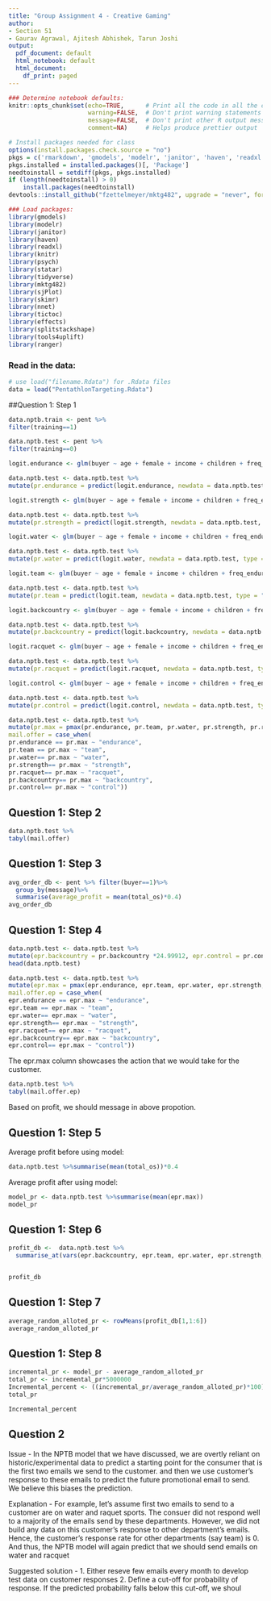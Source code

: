```yaml
---
title: "Group Assignment 4 - Creative Gaming"
author:
- Section 51
- Gaurav Agrawal, Ajitesh Abhishek, Tarun Joshi
output:
  pdf_document: default
  html_notebook: default
  html_document:
    df_print: paged
---
```


```r
### Determine notebook defaults:
knitr::opts_chunk$set(echo=TRUE,      # Print all the code in all the chunks
                      warning=FALSE,  # Don't print warning statements
                      message=FALSE,  # Don't print other R output messages
                      comment=NA)     # Helps produce prettier output
```

```r
# Install packages needed for class
options(install.packages.check.source = "no")
pkgs = c('rmarkdown', 'gmodels', 'modelr', 'janitor', 'haven', 'readxl', 'knitr', 'psych', 'statar', 'tidyverse', 'devtools', 'lfe', 'Matrix')
pkgs.installed = installed.packages()[, 'Package']
needtoinstall = setdiff(pkgs, pkgs.installed)
if (length(needtoinstall) > 0)
    install.packages(needtoinstall)
devtools::install_github("fzettelmeyer/mktg482", upgrade = "never", force = TRUE)

```

```r
### Load packages:
library(gmodels)
library(modelr)
library(janitor)
library(haven)
library(readxl)
library(knitr)
library(psych)
library(statar)
library(tidyverse)
library(mktg482)
library(sjPlot)
library(skimr) 
library(nnet)
library(tictoc)
library(effects)
library(splitstackshape)
library(tools4uplift)
library(ranger)
```

### Read in the data:
```r
# use load("filename.Rdata") for .Rdata files
data = load("PentathlonTargeting.Rdata")
```

##Question 1: Step 1
```r
data.nptb.train <- pent %>%
filter(training==1)
```

```r
data.nptb.test <- pent %>%
filter(training==0)
```


```r
logit.endurance <- glm(buyer ~ age + female + income + children + freq_endurance + freq_strength + freq_water + freq_team + freq_backcountry + freq_racquet, family=binomial(logit), data = data.nptb.train %>% filter(message=="endurance")  )

data.nptb.test <- data.nptb.test %>%
mutate(pr.endurance = predict(logit.endurance, newdata = data.nptb.test, type = "response"))
```

```r
logit.strength <- glm(buyer ~ age + female + income + children + freq_endurance + freq_strength + freq_water + freq_team + freq_backcountry + freq_racquet, family=binomial(logit), data = data.nptb.train %>% filter(message=="strength")  )

data.nptb.test <- data.nptb.test %>%
mutate(pr.strength = predict(logit.strength, newdata = data.nptb.test, type = "response"))
```

```r
logit.water <- glm(buyer ~ age + female + income + children + freq_endurance + freq_strength + freq_water + freq_team + freq_backcountry + freq_racquet, family=binomial(logit), data = data.nptb.train %>% filter(message=="water")  )

data.nptb.test <- data.nptb.test %>%
mutate(pr.water = predict(logit.water, newdata = data.nptb.test, type = "response"))
```

```r
logit.team <- glm(buyer ~ age + female + income + children + freq_endurance + freq_strength + freq_water + freq_team + freq_backcountry + freq_racquet, family=binomial(logit), data = data.nptb.train %>% filter(message=="team")  )

data.nptb.test <- data.nptb.test %>%
mutate(pr.team = predict(logit.team, newdata = data.nptb.test, type = "response"))
```

```r
logit.backcountry <- glm(buyer ~ age + female + income + children + freq_endurance + freq_strength + freq_water + freq_team + freq_backcountry + freq_racquet, family=binomial(logit), data = data.nptb.train %>% filter(message=="backcountry")  )

data.nptb.test <- data.nptb.test %>%
mutate(pr.backcountry = predict(logit.backcountry, newdata = data.nptb.test, type = "response"))
```

```r
logit.racquet <- glm(buyer ~ age + female + income + children + freq_endurance + freq_strength + freq_water + freq_team + freq_backcountry + freq_racquet, family=binomial(logit), data = data.nptb.train %>% filter(message=="racquet")  )

data.nptb.test <- data.nptb.test %>%
mutate(pr.racquet = predict(logit.racquet, newdata = data.nptb.test, type = "response"))
```

```r
logit.control <- glm(buyer ~ age + female + income + children + freq_endurance + freq_strength + freq_water + freq_team + freq_backcountry + freq_racquet, family=binomial(logit), data = data.nptb.train %>% filter(message=="control")  )

data.nptb.test <- data.nptb.test %>%
mutate(pr.control = predict(logit.control, newdata = data.nptb.test, type = "response"))
```


```r
data.nptb.test <- data.nptb.test %>%
mutate(pr.max = pmax(pr.endurance, pr.team, pr.water, pr.strength, pr.racquet, pr.backcountry, pr.control),
mail.offer = case_when(
pr.endurance == pr.max ~ "endurance",
pr.team == pr.max ~ "team",
pr.water== pr.max ~ "water",
pr.strength== pr.max ~ "strength", 
pr.racquet== pr.max ~ "racquet",
pr.backcountry== pr.max ~ "backcountry",
pr.control== pr.max ~ "control"))

```

## Question 1: Step 2
```r
data.nptb.test %>%
tabyl(mail.offer)
```

## Question 1: Step 3
```r
avg_order_db <- pent %>% filter(buyer==1)%>%
  group_by(message)%>%
  summarise(average_profit = mean(total_os)*0.4)
avg_order_db

```

## Question 1: Step 4

```r
data.nptb.test <- data.nptb.test %>%
mutate(epr.backcountry = pr.backcountry *24.99912, epr.control = pr.control*19.97782, epr.endurance = pr.endurance*22.01888, epr.racquet=pr.racquet*23.13902, epr.strength = pr.strength*22.42917, epr.team = pr.team*23.03709, epr.water = pr.water*24.95753)
head(data.nptb.test)
```

```r
data.nptb.test <- data.nptb.test %>%
mutate(epr.max = pmax(epr.endurance, epr.team, epr.water, epr.strength, epr.racquet, epr.backcountry, epr.control),
mail.offer.ep = case_when(
epr.endurance == epr.max ~ "endurance",
epr.team == epr.max ~ "team",
epr.water== epr.max ~ "water",
epr.strength== epr.max ~ "strength", 
epr.racquet== epr.max ~ "racquet",
epr.backcountry== epr.max ~ "backcountry",
epr.control== epr.max ~ "control"))
```
The epr.max column showcases the action that we would take for the customer. 

```r
data.nptb.test %>%
tabyl(mail.offer.ep)
```
Based on profit, we should message in above propotion. 

## Question 1: Step 5

Average profit before using model:
```r
data.nptb.test %>%summarise(mean(total_os))*0.4

```

Average profit after using model:
```r
model_pr <- data.nptb.test %>%summarise(mean(epr.max))
model_pr
```

## Question 1: Step 6

```r
profit_db <-  data.nptb.test %>%
  summarise_at(vars(epr.backcountry, epr.team, epr.water, epr.strength, epr.endurance, epr.racquet, epr.control), funs(mean))


profit_db
```

## Question 1: Step 7
```r
average_random_alloted_pr <- rowMeans(profit_db[1,1:6]) 
average_random_alloted_pr
```

## Question 1: Step 8
```r
incremental_pr <- model_pr - average_random_alloted_pr
total_pr <- incremental_pr*5000000
Incremental_percent <- ((incremental_pr/average_random_alloted_pr)*100)
total_pr
```

```r
Incremental_percent
```
## Question 2 

Issue - In the NPTB model that we have discussed, we are overtly reliant on historic/experimental data to predict a starting point for the consumer that is the first two emails we send to the customer. and then we use customer's response to these emails to predict the future promotional email to send. We believe this biases the prediction.

Explanation - For example, let's assume first two emails to send to a customer are on water and raquet sports. The consuer did not respond well to a majority of the emails send by these departments. However, we did not build any data on this customer's response to other department's emails. Hence, the customer's response rate for other departments (say team) is 0. And thus, the NPTB model will again predict that we should send emails on water and racquet

Suggested solution - 
1. Either reseve few emails every month to develop test data on customer responses
2. Define a cut-off for probability of response. If the predicted probability falls below this cut-off, we shoul

